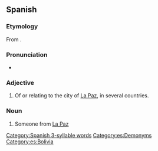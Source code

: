 {{also|páčeno}}
==Spanish==

{{wikipedia|Categoría:Paceños|lang=es}}

===Etymology===
From {{af|es|paz|-eño}}.

===Pronunciation===
* {{es-IPA}}

===Adjective===
{{es-adj|f=paceña}}

# Of or relating to the city of [[La Paz]], in several countries.

===Noun===
{{es-noun|m|f=paceña}}

# Someone from [[La Paz]]

[[Category:Spanish 3-syllable words]]
[[Category:es:Demonyms]]
[[Category:es:Bolivia]]